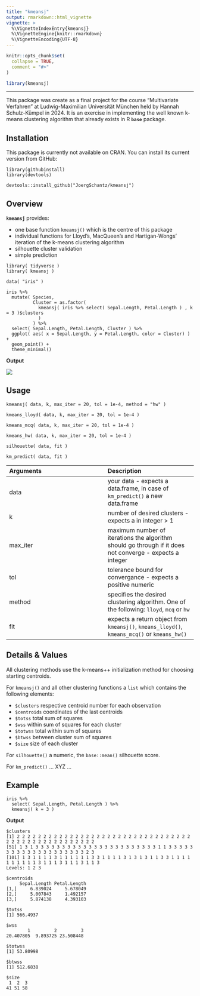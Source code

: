 ```yaml
---
title: "kmeansj"
output: rmarkdown::html_vignette
vignette: >
  %\VignetteIndexEntry{kmeansj}
  %\VignetteEngine{knitr::rmarkdown}
  %\VignetteEncoding{UTF-8}
---
```


```r
knitr::opts_chunk$set(
  collapse = TRUE,
  comment = "#>"
)
```

```r
library(kmeansj)
```

---

This package was create as a final project for the course "Multivariate Verfahren" at Ludwig-Maximilian Universität München held by Hannah Schulz-Kümpel in 2024. It is an exercise in implementing the well known k-means clustering algorithm that already exists in R **`base`** package.

## Installation

This package is currently not available on CRAN. You can install its current version from GitHub:
```
library(githubinstall)
library(devtools)

devtools::install_github("JoergSchantz/kmeansj")
```

## Overview

**`kmeansj`** provides:

- one base function `kmeansj()` which is the centre of this package
- individual functions for Lloyd's, MacQueen's and Hartigan-Wongs' iteration of the k-means clustering algorithm
- silhouette cluster validation
- simple prediction

```
library( tidyverse )
library( kmeansj )

data( "iris" )

iris %>% 
  mutate( Species, 
          Cluster = as.factor(
            kmeansj( iris %>% select( Sepal.Length, Petal.Length ) , k = 3 )$clusters 
            ) 
          ) %>%
  select( Sepal.Length, Petal.Length, Cluster ) %>%
  ggplot( aes( x = Sepal.Length, y = Petal.Length, color = Cluster) ) +
  geom_point() +
  theme_minimal()
```
**Output**

![](ExampleOutput.png)

## Usage

`kmeansj( data, k, max_iter = 20, tol = 1e-4, method = "hw" )`

`kmeans_lloyd( data, k, max_iter = 20, tol = 1e-4 )`

`kmeans_mcq( data, k, max_iter = 20, tol = 1e-4 )`

`kmeans_hw( data, k, max_iter = 20, tol = 1e-4 )`

`silhouette( data, fit )`

`km_predict( data, fit )`

|**Arguments** | **Description** |
| :-------- | :------- |
| data |  your data - expects a data.frame, in case of `km_predict()` a new data.frame |
| k |  number of desired clusters - expects a in integer > 1  |
| max_iter |  maximum number of iterations the algorithm should go through if it does not converge - expects a integer |
| tol |  tolerance bound for convergance - expects a positive numeric |
| method |  specifies the desired clustering algorithm. One of the following: `lloyd`, `mcq` or `hw` |
| fit | expects a return object from `kmeansj()`, `kmeans_lloyd()`, `kmeans_mcq()` or `kmeans_hw()` |

## Details & Values

All clustering methods use the k-means++ initialization method for choosing starting centroids.

For `kmeansj()` and all other clustering functions a `list` which contains the following elements:

- `$clusters` respective centroid number for each observation
- `$centroids` coordinates of the last centroids
- `$totss` total sum of squares
- `$wss` within sum of squares for each cluster
- `$totwss` total within sum of squares
- `$btwss` between cluster sum of squares
- `$size` size of each cluster

For `silhouette()` a numeric, the `base::mean()` silhouette score.

For `km_predict()` ... XYZ ...

## Example
```
iris %>% 
  select( Sepal.Length, Petal.Length ) %>%
  kmeansj( k = 3 )
```
**Output**
```
$clusters
[1] 2 2 2 2 2 2 2 2 2 2 2 2 2 2 2 2 2 2 2 2 2 2 2 2 2 2 2 2 2 2 2 2 2 2 2 2 2 2 2 2 2 2 2 2 2 2 2 2 2 2
[51] 1 3 1 3 3 3 3 3 3 3 3 3 3 3 3 3 3 3 3 3 3 3 3 3 3 3 1 1 3 3 3 3 3 3 3 3 3 3 3 3 3 3 3 3 3 3 3 3 2 3
[101] 1 3 1 1 1 1 3 1 1 1 1 1 1 3 3 1 1 1 1 3 1 3 1 3 1 1 3 3 1 1 1 1 1 1 1 1 1 1 3 1 1 1 3 1 1 1 3 1 1 3
Levels: 1 2 3

$centroids
     Sepal.Length Petal.Length
[1,]     6.839024     5.678049
[2,]     5.007843     1.492157
[3,]     5.874138     4.393103

$totss
[1] 566.4937

$wss
        1         2         3 
20.407805  9.893725 23.508448 

$totwss
[1] 53.80998

$btwss
[1] 512.6838

$size
 1  2  3 
41 51 58 
```
